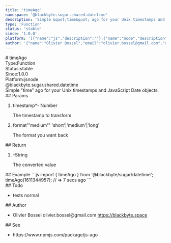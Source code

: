 ```yaml
---
title: 'timeAgo'
namespace: '@blackbyte.sugar.shared.datetime'
description: 'Simple &quot;time&quot; ago for your Unix timestamps and JavaScript Date objects.'
type: 'Function'
status: 'stable'
since: '1.0.0'
platform: '[{"name":"js","description":""},{"name":"node","description":""}]'
author: '{"name":"Olivier Bossel","email":"olivier.bossel@gmail.com","url":"https://blackbyte.space"}'
---
```

<div class="docmap -mdx">
# timeAgo
<div class="docmap_metas">
<div class="docmap_type"><span class="docmap_type-label">Type:</span><span class="docmap_type-value">Function</span></div>
<div class="docmap_status"><span class="docmap_status-label">Status:</span><span class="docmap_status-value -stable">stable</span></div>
<div class="docmap_since"><span class="docmap_since-label">Since:</span><span class="docmap_since-value">1.0.0</span></div>
<div class="docmap_platform"><span class="docmap_platform-label">Platform:</span><span class="docmap_platform-value -js">js</span><span class="docmap_platform-value -node">node</span></div>
</div>
<div class="docmap_namespace">@blackbyte.sugar.shared.datetime</div>
<div class="docmap_description typo-lead typo-format">
Simple &quot;time&quot; ago for your Unix timestamps and JavaScript Date objects.
</div>
<div class="docmap_params">
## Params
<ol class="docmap_list">
<li class="docmap_item">
<span class="docmap_name">timestamp<span class="docmap_required">*</span></span><span class="docmap_default">-</span> <span class="docmap_type">Number</span>
<p class="docmap_description">The timestamp to transform</p>
</li>
<li class="docmap_item">
<span class="docmap_name">format</span><span class="docmap_default">&quot;&apos;medium&apos;&quot;</span> <span class="docmap_type">&apos;short&apos;&vert;&apos;medium&apos;&vert;&apos;long&apos;</span>
<p class="docmap_description">The format you want back</p>
</li>
</ol>
</div>
<div class="docmap_return">
## Return
<ol class="docmap_list">
<li class="docmap_item">
<span class="docmap_default">-</span><span class="docmap_type">String</span>
<p class="docmap_description">The converted value</p>
</li>
</ol>
</div>
<div class="docmap_examples">
## Example
<s-code language="js" header>
```js
import { timeAgo } from '@blackbyte/sugar/datetime';
timeAgo(1611344957); // => 7 secs ago
```
</s-code>
</div>
<div class="docmap_todo">
## Todo
<ul class="docmap_list">
<li class="docmap_item">
<span class="docmap_description">tests</span>
<span class="docmap_priority -normal">normal</span>
</li>
</ul>
</div>
<div class="docmap_author">
## Author
<ul class="docmap_list">
<li class="docmap_item">
<span class="docmap_name">Olivier Bossel</span>
<span class="docmap_email">olivier.bossel@gmail.com</span>
<a href="https://blackbyte.space" target="_blank" class="docmap_url">https://blackbyte.space</a>
</li>
</ul>
</div>
<div class="docmap_see">
## See
<ul class="docmap_see-list">
<li class="docmap_see-item">
https://www.npmjs.com/package/js-ago
</li>
</ul>
</div>
</div>